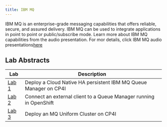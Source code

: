 ```yaml
---
title: IBM MQ
---
```


IBM MQ is an enterprise-grade messaging capabilities that offers reliable, secure, and assured delivery. IBM MQ can be used to integrate applications in point to point or public/subscribe mode. Learn more about IBM MQ capabilities from the audio presentation. For mor details, click IBM MQ audio presentations[here](https://github.com/IBMIntegration/jam-in-a-box/assets/112578833/9a4d3a86-14c2-4574-b0a2-5b4ef8d8d9bb)


## Lab Abstracts

| Lab | Description |
| --- | ----------- |
| [Lab 1](/mq/2023_Lab1/) | Deploy a Cloud Native HA persistent IBM MQ Queue Manager on CP4I |
| [Lab 2](/mq/2023_Lab2/) | Connect an external client to a Queue Manager running in OpenShift |
| [Lab 3](/mq/2023_Lab4/) | Deploy an MQ Uniform Cluster on CP4I |
